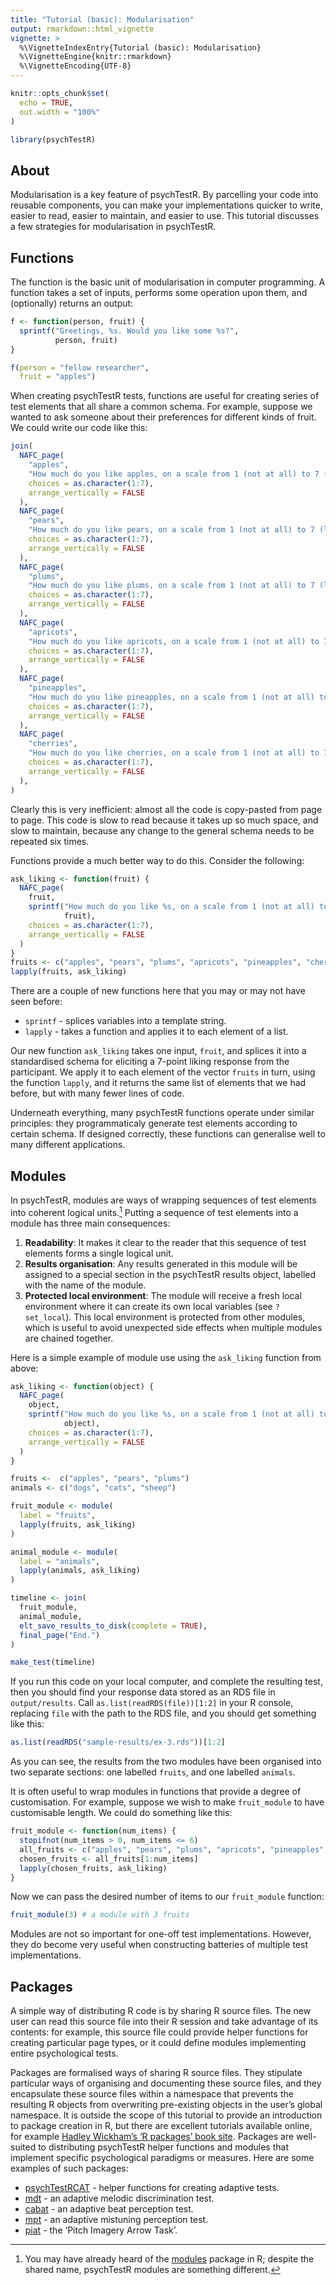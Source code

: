 ```yaml
---
title: "Tutorial (basic): Modularisation"
output: rmarkdown::html_vignette
vignette: >
  %\VignetteIndexEntry{Tutorial (basic): Modularisation}
  %\VignetteEngine{knitr::rmarkdown}
  %\VignetteEncoding{UTF-8}
---
```


```r
knitr::opts_chunk$set(
  echo = TRUE,
  out.width = "100%"
)

library(psychTestR)
```

## About 

Modularisation is a key feature of psychTestR.
By parcelling your code into reusable components,
you can make your implementations quicker to write,
easier to read,
easier to maintain,
and easier to use.
This tutorial discusses a few strategies for modularisation in psychTestR.

## Functions

The function is the basic unit of modularisation in computer programming.
A function takes a set of inputs, performs some operation upon them,
and (optionally) returns an output:

``` r
f <- function(person, fruit) {
  sprintf("Greetings, %s. Would you like some %s?",
          person, fruit)
}

f(person = "fellow researcher",
  fruit = "apples")
```

When creating psychTestR tests, functions are useful for creating 
series of test elements that all share a common schema.
For example, suppose we wanted to ask someone about their
preferences for different kinds of fruit.
We could write our code like this:

``` r
join(
  NAFC_page(
    "apples", 
    "How much do you like apples, on a scale from 1 (not at all) to 7 (lots?)",
    choices = as.character(1:7), 
    arrange_vertically = FALSE
  ),
  NAFC_page(
    "pears", 
    "How much do you like pears, on a scale from 1 (not at all) to 7 (lots?)",
    choices = as.character(1:7), 
    arrange_vertically = FALSE
  ),
  NAFC_page(
    "plums", 
    "How much do you like plums, on a scale from 1 (not at all) to 7 (lots?)",
    choices = as.character(1:7), 
    arrange_vertically = FALSE
  ),
  NAFC_page(
    "apricots", 
    "How much do you like apricots, on a scale from 1 (not at all) to 7 (lots?)",
    choices = as.character(1:7), 
    arrange_vertically = FALSE
  ),
  NAFC_page(
    "pineapples", 
    "How much do you like pineapples, on a scale from 1 (not at all) to 7 (lots?)",
    choices = as.character(1:7), 
    arrange_vertically = FALSE
  ),
  NAFC_page(
    "cherries", 
    "How much do you like cherries, on a scale from 1 (not at all) to 7 (lots?)",
    choices = as.character(1:7), 
    arrange_vertically = FALSE
  ),
)

```

Clearly this is very inefficient: almost all the code is copy-pasted 
from page to page. This code is slow to read because it takes up 
so much space, and slow to maintain, because any change to the general
schema needs to be repeated six times.

Functions provide a much better way to do this. 
Consider the following:

``` r
ask_liking <- function(fruit) {
  NAFC_page(
    fruit, 
    sprintf("How much do you like %s, on a scale from 1 (not at all) to 7 (lots?)",
            fruit),
    choices = as.character(1:7), 
    arrange_vertically = FALSE
  )
}
fruits <- c("apples", "pears", "plums", "apricots", "pineapples", "cherries")
lapply(fruits, ask_liking)
```

There are a couple of new functions here that you may or may not 
have seen before:

- `sprintf` - splices variables into a template string.
- `lapply` - takes a function and applies it to each element of a list.

Our new function `ask_liking` takes one input, `fruit`, and splices it into a 
standardised schema for eliciting a 7-point liking response from the
participant.
We apply it to each element of the vector `fruits` in turn,
using the function `lapply`, 
and it returns the same list of elements that we had before,
but with many fewer lines of code.

Underneath everything, many psychTestR functions operate under 
similar principles: they programmaticaly generate test elements
according to certain schema.
If designed correctly, these functions can generalise well to many 
different applications.

## Modules

In psychTestR, 
modules are ways of wrapping sequences of test elements
into coherent logical units.^[
You may have already heard of the [modules](https://cran.r-project.org/web/packages/modules/)
package in R; despite the shared name, psychTestR modules are something different.
]
Putting a sequence of test elements into a module has three main consequences:

1. **Readability**: It makes it clear to the reader that this sequence
of test elements forms a single logical unit.
2. **Results organisation**: 
Any results generated in this module will be assigned to a special
section in the psychTestR results object,
labelled with the name of the module.
3. **Protected local environment**: 
The module will receive a fresh local environment where it can create
its own local variables (see `?set_local`).
This local environment is protected from other modules,
which is useful to avoid unexpected side effects when 
multiple modules are chained together.

Here is a simple example of module use
using the `ask_liking` function from above:

```r
ask_liking <- function(object) {
  NAFC_page(
    object, 
    sprintf("How much do you like %s, on a scale from 1 (not at all) to 7 (lots?)",
            object),
    choices = as.character(1:7), 
    arrange_vertically = FALSE
  )
}

fruits <-  c("apples", "pears", "plums")
animals <- c("dogs", "cats", "sheep")

fruit_module <- module(
  label = "fruits",
  lapply(fruits, ask_liking)
)

animal_module <- module(
  label = "animals",
  lapply(animals, ask_liking)
)

timeline <- join(
  fruit_module,
  animal_module,
  elt_save_results_to_disk(complete = TRUE),
  final_page("End.")
)

make_test(timeline)
```

If you run this code on your local computer, 
and complete the resulting test, 
then you should find your response data stored as an RDS file
in `output/results`.
Call `as.list(readRDS(file))[1:2]` in your R console,
replacing `file` with the path to the RDS file, and you should
get something like this:

```r
as.list(readRDS("sample-results/ex-3.rds"))[1:2]
```

As you can see, the results from the two modules have been
organised into two separate sections: one labelled `fruits`,
and one labelled `animals`.

It is often useful to wrap modules in functions that provide
a degree of customisation.
For example, suppose we wish to make `fruit_module` to have customisable length.
We could do something like this:

```r
fruit_module <- function(num_items) {
  stopifnot(num_items > 0, num_items <= 6)
  all_fruits <- c("apples", "pears", "plums", "apricots", "pineapples", "cherries")
  chosen_fruits <- all_fruits[1:num_items]
  lapply(chosen_fruits, ask_liking)
}
```

Now we can pass the desired number of items to our `fruit_module` function:

``` r
fruit_module(3) # a module with 3 fruits
```

Modules are not so important for one-off test implementations.
However, they do become very useful when constructing batteries
of multiple test implementations.

## Packages

A simple way of distributing R code is by sharing R source files.
The new user can read this source file into their R session
and take advantage of its contents:
for example, this source file could provide helper functions
for creating particular page types,
or it could define modules implementing entire psychological tests.

Packages are formalised ways of sharing R source files.
They stipulate particular ways of organising and documenting 
these source files, and they encapsulate these source files
within a namespace that prevents the resulting R objects
from overwriting pre-existing objects in the user's global namespace.
It is outside the scope of this tutorial to provide an introduction
to package creation in R,
but there are excellent tutorials available online,
for example [Hadley Wickham's 'R packages' book site](http://r-pkgs.had.co.nz/).
Packages are well-suited to distributing psychTestR helper functions
and modules that implement specific psychological paradigms or measures.
Here are some examples of such packages:

- [psychTestRCAT](https://pmcharrison.github.io/psychTestRCAT/) - 
helper functions for creating adaptive tests.
- [mdt](https://github.com/pmcharrison/mdt) - 
an adaptive melodic discrimination test.
- [cabat](https://github.com/pmcharrison/cabat) - 
an adaptive beat perception test.
- [mpt](https://github.com/pmcharrison/mpt) -
an adaptive mistuning perception test.
- [piat](https://github.com/pmcharrison/piat) - 
the 'Pitch Imagery Arrow Task'.
